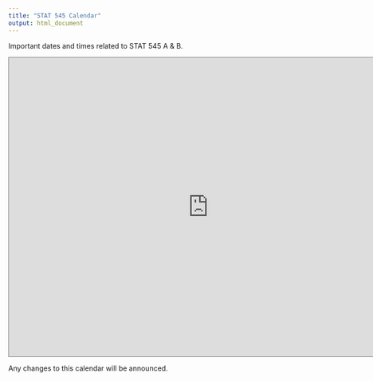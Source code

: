 ```yaml
---
title: "STAT 545 Calendar"
output: html_document
---
```


Important dates and times related to STAT 545 A & B.

<iframe src="https://calendar.google.com/calendar/embed?height=600&amp;wkst=1&amp;bgcolor=%23ffffff&amp;ctz=America%2FVancouver&amp;src=YnExNDk3b2xtNWg2ZzFnbHVwYmhtNWkxNWtAZ3JvdXAuY2FsZW5kYXIuZ29vZ2xlLmNvbQ&amp;color=%23009688" style="border:solid 1px #777" width="800" height="600" frameborder="0" scrolling="no"></iframe>

Any changes to this calendar will be announced.